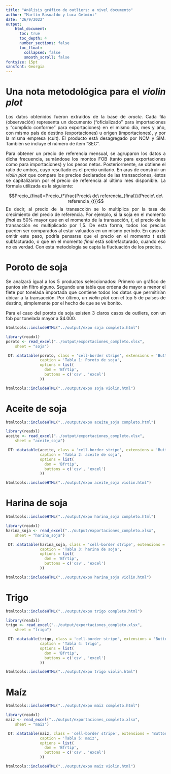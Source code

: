 ```yaml
---
title: "Análisis gráfico de outliers: a nivel documento"
author: "Martín Basualdo y Luca Gelmini"
date: "26/9/2022"
output:
    html_document:
      toc: true
      toc_depth: 4
      number_sections: false
      toc_float: 
        collapsed: false
        smooth_scroll: false
fontsize: 15pt
sansfont: Georgia
---
```

\tableofcontents

```{=html}
<style>
body {
text-align: justify}
</style>
```

# Una nota metodológica para el *violin plot*

Los datos obtenidos fueron extraídos de la base de *oracle*. Cada fila (observación) representa un documento ("oficializado" para importaciones y "cumplido conforme" para exportaciones) en el mismo día, mes y año, con mismo país de destino (exportaciones) u origen (importaciones), y por la misma empresa (cuit). El producto está desagregado por NCM y SIM. También se incluye el número de ítem "SEC".

Para obtener un precio de referencia mensual, se agruparon los datos a dicha frecuencia, sumándose los montos FOB (tanto para exportaciones como para importaciones) y los pesos netos. Posteriormente, se obtiene el ratio de ambos, cuyo resultado es el precio unitario. En aras de construir un *violin plot* que compare los precios declarados de las transacciones, éstos se capitalizaron por el precio de referencia al último mes disponible. La fórmula utilizada es la siguiente:

$$Precio_{final}=Precio_t*\frac{Precio\ de\ referencia_{final}}{Precio\ de\ referencia_{t}}$$
Es decir, al precio de la transacción se lo multiplica por la tasa de crecimiento del precio de referencia. Por ejemplo, si la soja en el momento $final$ es 50% mayor que en el momento de la transacción, $t$, el precio de la transacción es multiplicado por 1,5. De esta forma, todos los precios pueden ser comparados al estar valuados en un mismo período. En caso de omitir este paso, podría pensarse que el precio en el momento $t$ está subfacturado, o que en el momento $final$ está sobrefacturado, cuando eso no es verdad. Con esta metodología se capta la fluctuación de los precios.

# Poroto de soja

Se analzará igual a los 5 productos seleccionados: Primero un gráfico de puntos sin filtro alguno. Segundo una tabla que ordena de mayor a menor el flete por tonelada importada que contiene todos los datos que permitirían ubicar a la transacción. Por último, un *violin plot* con el top 5 de países de destino, simplemente por el hecho de que se ve bonito.

Para el caso del poroto de soja existen 3 claros casos de outliers, con un fob por tonelada mayor a $4.000.

```r
htmltools::includeHTML("../output/expo soja completo.html")
```

```r
library(readxl)
poroto <- read_excel("../output/exportaciones_completo.xlsx", 
    sheet = "soja")
```

```r
 DT::datatable(poroto, class = 'cell-border stripe', extensions = 'Buttons',
               caption = 'Tabla 1: Poroto de soja',
               options = list(
                 dom = 'Bfrtip',
                 buttons = c('csv', 'excel')
               ))
``` 

```r
htmltools::includeHTML("../output/expo soja violin.html")
```

# Aceite de soja

```r
htmltools::includeHTML("../output/expo aceite_soja completo.html")
```

```r
library(readxl)
aceite <- read_excel("../output/exportaciones_completo.xlsx", 
    sheet = "aceite_soja")
```

```r
 DT::datatable(aceite, class = 'cell-border stripe', extensions = 'Buttons',
               caption = 'Tabla 2: aceite de soja',
               options = list(
                 dom = 'Bfrtip',
                 buttons = c('csv', 'excel')
               ))
``` 

```r
htmltools::includeHTML("../output/expo aceite_soja violin.html")
```


# Harina de soja

```r
htmltools::includeHTML("../output/expo harina_soja completo.html")
```

```r
library(readxl)
harina_soja <- read_excel("../output/exportaciones_completo.xlsx", 
    sheet = "harina_soja")
```

```r
 DT::datatable(harina_soja, class = 'cell-border stripe', extensions = 'Buttons',
               caption = 'Tabla 3: harina de soja',
               options = list(
                 dom = 'Bfrtip',
                 buttons = c('csv', 'excel')
               ))
``` 

```r
htmltools::includeHTML("../output/expo harina_soja violin.html")
```

# Trigo

```r
htmltools::includeHTML("../output/expo trigo completo.html")
```

```r
library(readxl)
trigo <- read_excel("../output/exportaciones_completo.xlsx", 
    sheet = "trigo")
```

```r
 DT::datatable(trigo, class = 'cell-border stripe', extensions = 'Buttons',
               caption = 'Tabla 4: trigo',
               options = list(
                 dom = 'Bfrtip',
                 buttons = c('csv', 'excel')
               ))
``` 

```r
htmltools::includeHTML("../output/expo trigo violin.html")
```

# Maíz

```r
htmltools::includeHTML("../output/expo maiz completo.html")
```

```r
library(readxl)
maiz <- read_excel("../output/exportaciones_completo.xlsx", 
    sheet = "maiz")
```

```r
 DT::datatable(maiz, class = 'cell-border stripe', extensions = 'Buttons',
               caption = 'Tabla 5: maiz',
               options = list(
                 dom = 'Bfrtip',
                 buttons = c('csv', 'excel')
               ))
``` 

```r
htmltools::includeHTML("../output/expo maiz violin.html")
```















